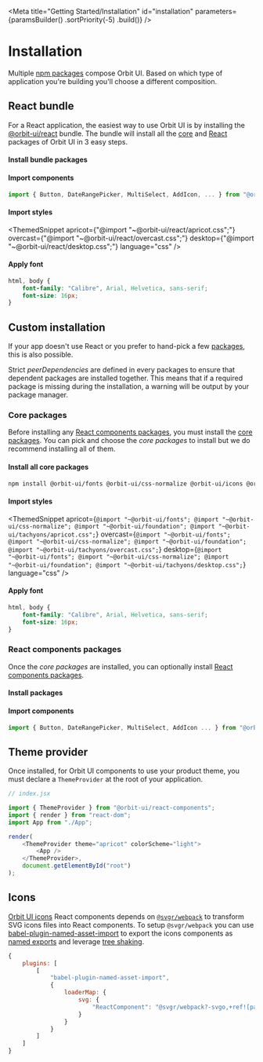 
<Meta
    title="Getting Started/Installation"
    id="installation"
    parameters={paramsBuilder()
        .sortPriority(-5)
        .build()}
/>

# Installation

Multiple [npm packages](?path=/docs/packages--page) compose Orbit UI. Based on which type of application you're building you'll choose a different composition.

## React bundle

For a React application, the easiest way to use Orbit UI is by installing the [@orbit-ui/react](https://www.npmjs.com/package/@orbit-ui/react) bundle. The bundle will install all the [core](?path=/docs/packages--page#core) and [React](?path=/docs/packages--page#react-components) packages of Orbit UI in 3 easy steps.

#### Install bundle packages

<PackageInstallationSnippet packageName="bundles/react" />

#### Import components

```javascript dark
import { Button, DateRangePicker, MultiSelect, AddIcon, ... } from "@orbit-ui/react-components";
```

#### Import styles

<ThemedSnippet
    apricot={"@import \"~@orbit-ui/react/apricot.css\";"}
    overcast={"@import \"~@orbit-ui/react/overcast.css\";"}
    desktop={"@import \"~@orbit-ui/react/desktop.css\";"}
    language="css"
/>

#### Apply font

```css dark
html, body {
    font-family: "Calibre", Arial, Helvetica, sans-serif;
    font-size: 16px;
}
```

## Custom installation

If your app doesn't use React or you prefer to hand-pick a few [packages](?path=/docs/packages--page), this is also possible.

Strict *peerDependencies* are defined in every packages to ensure that dependent packages are installed together. This means that if a required package is missing during the installation, a warning will be output by your package manager.

### Core packages

Before installing any [React components packages](?path=/docs/packages--page#react-components), you must install the [core packages](?path=/docs/packages--page#core). You can pick and choose the *core packages* to install but we do recommend installing all of them.

#### Install all core packages

```bash dark
npm install @orbit-ui/fonts @orbit-ui/css-normalize @orbit-ui/icons @orbit-ui/foundation @orbit-ui/tachyons
```

#### Import styles

<ThemedSnippet
    apricot={`
        @import "~@orbit-ui/fonts";
        @import "~@orbit-ui/css-normalize";
        @import "~@orbit-ui/foundation";
        @import "~@orbit-ui/tachyons/apricot.css";
    `}
    overcast={`
        @import "~@orbit-ui/fonts";
        @import "~@orbit-ui/css-normalize";
        @import "~@orbit-ui/foundation";
        @import "~@orbit-ui/tachyons/overcast.css";
    `}
    desktop={`
        @import "~@orbit-ui/fonts";
        @import "~@orbit-ui/css-normalize";
        @import "~@orbit-ui/foundation";
        @import "~@orbit-ui/tachyons/desktop.css";
    `}
    language="css"
/>

#### Apply font

```css dark
html, body {
    font-family: "Calibre", Arial, Helvetica, sans-serif;
    font-size: 16px;
}
```

### React components packages

Once the *core packages* are installed, you can optionally install [React components packages](?path=/docs/packages--page#react-components).

#### Install packages

<PackageInstallationSnippet packageName="react-components" />

#### Import components

```javascript dark
import { Button, DateRangePicker, MultiSelect, AddIcon ... } from "@orbit-ui/react-components";
```

## Theme provider

Once installed, for Orbit UI components to use your product theme, you must declare a `ThemeProvider` at the root of your application.

```javascript dark
// index.jsx

import { ThemeProvider } from "@orbit-ui/react-components";
import { render } from "react-dom";
import App from "./App";

render(
    <ThemeProvider theme="apricot" colorScheme="light">
        <App />
    </ThemeProvider>,
    document.getElementById("root")
);
```

## Icons

[Orbit UI icons](?path=/docs/icon-gallery--page) React components depends on [`@svgr/webpack`](https://react-svgr.com/docs/getting-started/) to transform SVG icons files into React components. To setup `@svgr/webpack` you can use [babel-plugin-named-asset-import](https://www.npmjs.com/package/babel-plugin-named-asset-import) to export the icons components as [named exports](https://developer.mozilla.org/en-US/docs/web/javascript/reference/statements/export) and leverage [tree shaking](https://webpack.js.org/guides/tree-shaking/).

```js dark
{
    plugins: [
        [
            "babel-plugin-named-asset-import",
            {
                loaderMap: {
                    svg: {
                        "ReactComponent": "@svgr/webpack?-svgo,+ref![path]"
                    }
                }
            }
        ]
    ]
}
```

